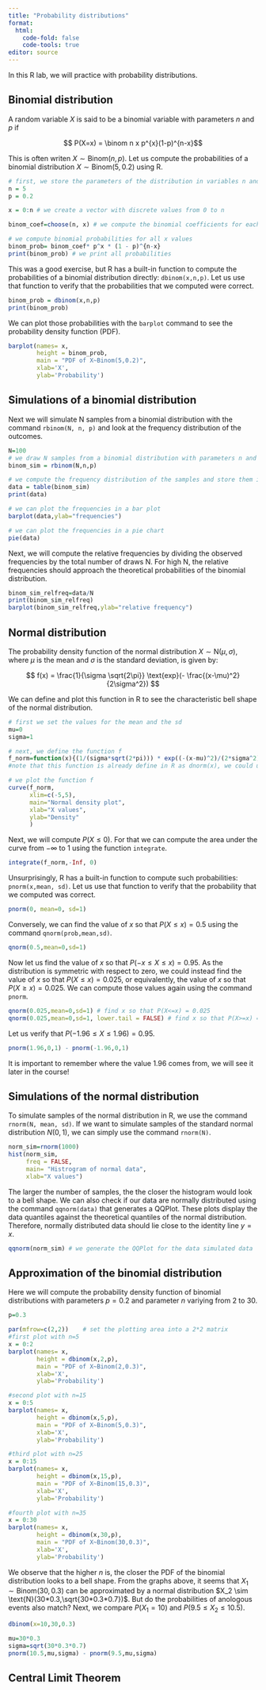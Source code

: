 ```yaml
---
title: "Probability distributions"
format: 
  html:
    code-fold: false
    code-tools: true
editor: source
---
```


In this R lab, we will practice with probability distributions.

## Binomial distribution

A random variable $X$ is said to be a binomial variable with parameters $n$ and $p$ if

$$ P(X=x) = \binom n x p^{x}(1-p)^{n-x}$$

This is often writen $X \sim \text{Binom}(n,p)$. Let us compute the probabilities of a binomial distribution $X \sim \text{Binom}(5,0.2)$ using R.

```r
# first, we store the parameters of the distribution in variables n and p
n = 5
p = 0.2

x = 0:n # we create a vector with discrete values from 0 to n

binom_coef=choose(n, x) # we compute the binomial coefficients for each x 

# we compute binomial probabilities for all x values
binom_prob= binom_coef* p^x * (1 - p)^{n-x} 
print(binom_prob) # we print all probabilities

```

This was a good exercise, but R has a built-in function to compute the probabilities of a binomial distribution directly: `dbinom(x,n,p)`. Let us use that function to verify that the probabilities that we computed were correct.

```r
binom_prob = dbinom(x,n,p)
print(binom_prob)
```

We can plot those probabilities with the `barplot` command to see the probability density function (PDF).

```r
barplot(names= x,
        height = binom_prob,
        main = "PDF of X~Binom(5,0.2)",
        xlab='X',
        ylab='Probability')
```

## Simulations of a binomial distribution

Next we will simulate N samples from a binomial distribution with the command `rbinom(N, n, p)` and look at the frequency distribution of the outcomes.

```r
N=100
# we draw N samples from a binomial distribution with parameters n and p and store them in variable binom_sim
binom_sim = rbinom(N,n,p)

# we compute the frequency distribution of the samples and store them in variable data
data = table(binom_sim)
print(data)

# we can plot the frequencies in a bar plot
barplot(data,ylab="frequencies")

# we can plot the frequencies in a pie chart
pie(data)

```

Next, we will compute the relative frequencies by dividing the observed frequencies by the total number of draws N. For high N, the relative frequencies should approach the theoretical probabilities of the binomial distribution.

```r
binom_sim_relfreq=data/N
print(binom_sim_relfreq)
barplot(binom_sim_relfreq,ylab="relative frequency")

```

## Normal distribution

The probability density function of the normal distribution $X \sim \text{N}(\mu,\sigma)$, where $\mu$ is the mean and $\sigma$ is the standard deviation, is given by:

$$
f(x) = \frac{1}{\sigma \sqrt{2\pi}} \text{exp}(- \frac{(x-\mu)^2}{2\sigma^2})
$$

We can define and plot this function in R to see the characteristic bell shape of the normal distribution.

```r
# first we set the values for the mean and the sd 
mu=0
sigma=1

# next, we define the function f
f_norm=function(x){(1/(sigma*sqrt(2*pi))) * exp((-(x-mu)^2)/(2*sigma^2))}
#note that this function is already define in R as dnorm(x), we could use this instead

# we plot the function f
curve(f_norm,
      xlim=c(-5,5),
      main="Normal density plot",
      xlab="X values",
      ylab="Density"
      )
```

Next, we will compute $P(X \leq 0)$. For that we can compute the area under the curve from $-\infty$ to $1$ using the function `integrate`.

```r
integrate(f_norm,-Inf, 0)
```

Unsurprisingly, R has a built-in function to compute such probabilities: `pnorm(x,mean, sd)`. Let us use that function to verify that the probability that we computed was correct.

```r
pnorm(0, mean=0, sd=1)
```

Conversely, we can find the value of $x$ so that $P(X\leq x) = 0.5$ using the command `qnorm(prob,mean,sd)`.

```r
qnorm(0.5,mean=0,sd=1)
```

Now let us find the value of $x$ so that $P(-x\leq X\leq x) = 0.95$. As the distribution is symmetric with respect to zero, we could instead find the value of $x$ so that $P( X\leq x) = 0.025$, or equivalently, the value of $x$ so that $P( X\geq x) = 0.025$. We can compute those values again using the command `pnorm`.

```r
qnorm(0.025,mean=0,sd=1) # find x so that P(X<=x) = 0.025
qnorm(0.025,mean=0,sd=1, lower.tail = FALSE) # find x so that P(X>=x) = 0.025
```

Let us verify that $P(-1.96\leq X\leq 1.96) = 0.95$.

```r
pnorm(1.96,0,1) - pnorm(-1.96,0,1)
```

It is important to remember where the value 1.96 comes from, we will see it later in the course!

## Simulations of the normal distribution

To simulate samples of the normal distribution in R, we use the command `rnorm(N, mean, sd)`. If we want to simulate samples of the standard normal distribution $N(0,1)$, we can simply use the command `rnorm(N)`.

```r
norm_sim=rnorm(1000)
hist(norm_sim, 
     freq = FALSE,
     main= "Histrogram of normal data",
     xlab="X values")
```

The larger the number of samples, the the closer the histogram would look to a bell shape. We can also check if our data are normally distributed using the command `qqnorm(data)` that generates a QQPlot. These plots display the data quantiles against the theoretical quantiles of the normal distribution. Therefore, normally distributed data should lie close to the identity line $y=x$.

```r
qqnorm(norm_sim) # we generate the QQPlot for the data simulated data
```

## Approximation of the binomial distribution

Here we will compute the probability density function of binomial distributions with parameters $p=0.2$ and parameter $n$ variying from 2 to 30.

```r
p=0.3

par(mfrow=c(2,2))    # set the plotting area into a 2*2 matrix
#first plot with n=5
x = 0:2
barplot(names= x,
        height = dbinom(x,2,p),
        main = "PDF of X~Binom(2,0.3)",
        xlab='X',
        ylab='Probability')

#second plot with n=15
x = 0:5
barplot(names= x,
        height = dbinom(x,5,p),
        main = "PDF of X~Binom(5,0.3)",
        xlab='X',
        ylab='Probability')

#third plot with n=25
x = 0:15
barplot(names= x,
        height = dbinom(x,15,p),
        main = "PDF of X~Binom(15,0.3)",
        xlab='X',
        ylab='Probability')

#fourth plot with n=35
x = 0:30
barplot(names= x,
        height = dbinom(x,30,p),
        main = "PDF of X~Binom(30,0.3)",
        xlab='X',
        ylab='Probability')

```

We observe that the higher $n$ is, the closer the PDF of the binomial distribution looks to a bell shape. From the graphs above, it seems that $X_1 \sim \text{Binom}(30,0.3)$ can be approximated by a normal distribution $X_2 \sim \text{N}(30*0.3,\sqrt{30*0.3*0.7})$. But do the probabilities of anologous events also match? Next, we compare $P(X_1 = 10)$ and $P(9.5 \leq X_2 \leq 10.5)$.

```r
dbinom(x=10,30,0.3)

mu=30*0.3
sigma=sqrt(30*0.3*0.7) 
pnorm(10.5,mu,sigma) - pnorm(9.5,mu,sigma)
```

## Central Limit Theorem
